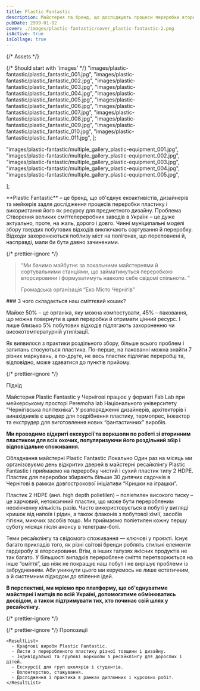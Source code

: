 ```yaml
---
title: Plastic Fantastic
description: Майстерня та бренд, що досліджують процеси переробки вторинного пластику і популяризують його використання як ресурсу для предметного дизайну.
pubDate: 2999-01-02
cover: ./images/plastic-fantastic/cover_plastic-fantastic-2.png
isActive: true
isCollage: true
---
```


{/* Assets */}

{/* Should start with 'images' */}
"images/plastic-fantastic/plastic_fantastic_001.jpg",
"images/plastic-fantastic/plastic_fantastic_002.jpg",
"images/plastic-fantastic/plastic_fantastic_003.jpg",
"images/plastic-fantastic/plastic_fantastic_004.jpg",
"images/plastic-fantastic/plastic_fantastic_005.jpg",
"images/plastic-fantastic/plastic_fantastic_006.jpg",
"images/plastic-fantastic/plastic_fantastic_007.jpg",
"images/plastic-fantastic/plastic_fantastic_008.jpg",
"images/plastic-fantastic/plastic_fantastic_009.jpg",
"images/plastic-fantastic/plastic_fantastic_010.jpg",
"images/plastic-fantastic/plastic_fantastic_011.jpg",
];

"images/plastic-fantastic/multiple_gallery_plastic-equipment_001.jpg",
"images/plastic-fantastic/multiple_gallery_plastic-equipment_002.jpg",
"images/plastic-fantastic/multiple_gallery_plastic-equipment_003.jpg",
"images/plastic-fantastic/multiple_gallery_plastic-equipment_004.jpg",
"images/plastic-fantastic/multiple_gallery_plastic-equipment_005.jpg",

];

<TextContent>
  **Plastic Fantastic** – це бренд, що об'єднує екоактивістів, дизайнерів та
  мейкерів задля дослідження процесів переробки пластику і використання його як
  ресурсу для предметного дизайну.
</TextContent>

<TextContent>
  <Badge>Проблема</Badge>
  Створення великих сміттєпереробних заводів в Україні – це дуже актуально, проте,
  на жаль, дорого і довго. Чинні муніципальні моделі збору твердих побутових відходів
  виключають сортування й переробку. Відходи захоронюються поблизу міст на полігонах,
  що переповнені й, насправді, мали би бути давно зачиненими.
</TextContent>

{/* prettier-ignore */}
<Blockquote>

<span>“</span>Ми бачимо майбутнє за локальними майстернями й сортувальними
станціями, що займатимуться переробкою вторсировини і формуватимуть навколо себе
свідомі спільноти.
<span>”</span>

  <BlockquoteFooter>
  Громадська організація “Еко Місто Чернігів”
</BlockquoteFooter>
</Blockquote>

<TextContent>
### З чого складається наш сміттєвий кошик?

Майже 50% – це органіка, яку можна компостувати, 45% – паковання, що можна повернути в цикл переробки й отримати цінний ресурс. І лише близько 5% побутових відходів підлягають захороненню чи високотемпературній утилізації.

Як виявилося з практики роздільного збору, більше всього проблем і запитань стосуються пластика. По-перше, на пакованні можна знайти 7 різних маркувань, а по-друге, не весь пластик підлягає переробці та, відповідно, може здаватися до пунктів прийому.

</TextContent>

{/* prettier-ignore */}
<Centered>

  <ImageGrid>
    <Full src={plasticTypes} />
  </ImageGrid>
</Centered>

<TextContent>
  <Badge>Підхід</Badge>

Майстерня Plastic Fantastic у Чернігові працює у форматі Fab Lab при мейкерському просторі Peremoha lab Національного університету “Чернігівська політехніка”. У розпорядженні дизайнерів, архітекторів і винахідників є шредер для подрібнення пластику, термопрес, інжектор та екструдер для виготовлення нових “фантастичних” виробів.

**Ми проводимо відкриті екскурсії та воркшопи по роботі зі вторинним пластиком для всіх охочих, популяризуючи його роздільний збір і відповідальне споживання.**

</TextContent>

<MultiSlideGallery imagePaths={equipmentImages} orientation="square">
  Обладнання майстерні Plastic Fantastic
</MultiSlideGallery>

<TextContent>
  <Badge>Локально</Badge>
  Один раз на місяць ми організовуємо день відкритих дверей в майстерні ресайклінгу
  Plastic Fantastic і приймаємо на переробку чистий і сухий пластик типу 2 HDPE.
  Пластик для переробки збирають більше 30 дитячих садочків в Чернігові в рамках
  довгострокової ініціативи “Кришки на іграшки”.

Пластик 2 HDPE (анл. high depth polietilen) – поліетилен високого тиску – це харчовий, нетоксичний пластик, що може бути переробленим нескінченну кількість разів. Часто використовується в побуті у вигляді кришок від напоїв і рідин, а також флаконів з побутової хімії, засобів гігієни, миючих засобів тощо. Ми приймаємо поліетилен кожну першу суботу місяця після анонсу в телеграм-боті.

Теми ресайклінгу та свідомого споживання — ключові у проєкті. Існує багато
прикладів того, як різні світові бренди роблять стильні елементи гардеробу зі
вторсировини. Втім, в інших галузях якісних продуктів не так багато. У
більшості випадків перероблене сміття перетворюється на інше “сміття”, що ніяк
не покращує наш побут і не вирішує проблеми із забрудненням. Аби уникнути
цього ми керуємось не лише естетичним, а й системним підходом до втілення
ідей.

**В перспективі, ми мріємо про платформу, що об'єднуватиме майстерні і митців по всій Україні, допомогатиме обмінюватись досвідом, а також підтримувати тих, хто починає свій шлях у ресайклінгу.**

</TextContent>

{/* prettier-ignore */}
<Centered>

  <ImageGrid>
    <Half src={product1} orientation="portrait" />
    <Half src={product2} orientation="portrait" />
    <Half src={product3} orientation="portrait" />
    <Half src={product4} orientation="portrait" />
  </ImageGrid>
</Centered>

{/* prettier-ignore */}
  <TextContent>
    <Badge>Пропозиції</Badge>

    <ResultList>
      - Крафтові вироби Plastic Fantastic.
      - Листи з переробленого пластику різної товщини і дизайну.
      - Індивідуальні та групові воркшопи з ресайклінгу для дорослих і дітей.
      - Екскурсії для груп школярів і студентів.
      - Волонтерство, стажування.
      - Дослідження і практика в рамках дипломних і курсових робіт.
    </ResultList>

  </TextContent>

<TextContent>
  <Logos>
    <Icon name="donors-transition" />
    <Icon name="partners-giz" />
    <Icon name="partners-politehnika-original" />
    <Icon name="partners-ostriv-original" />
    <Icon name="partners-zelenew-original" />

  </Logos>
</TextContent>

<MultiSlideGallery imagePaths={workshopImages} />
